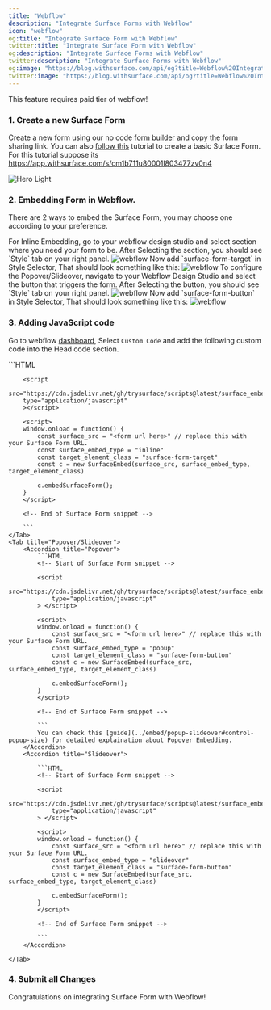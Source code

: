 ```yaml
---
title: "Webflow"
description: "Integrate Surface Forms with Webflow"
icon: "webflow"
og:title: "Integrate Surface Form with Webflow"
twitter:title: "Integrate Surface Form with Webflow"
og:description: "Integrate Surface Forms with Webflow"
twitter:description: "Integrate Surface Forms with Webflow"
og:image: "https://blog.withsurface.com/api/og?title=Webflow%20Integration"
twitter:image: "https://blog.withsurface.com/api/og?title=Webflow%20Integration"
---
```


<Tip>This feature requires paid tier of webflow!</Tip>
### 1. Create a new Surface Form

Create a new form using our no code [form builder](https://app.withsurface.com) and copy the form sharing link. You can also [follow this](../quick-start/create-first-form) tutorial to create a basic Surface Form. <br/> For this tutorial suppose its https://app.withsurface.com/s/cm1b711u80001l803477zv0n4

<Accordion title="Click to expand">
  <img className="block" src="/images/webflow/form.png" alt="Hero Light" />
</Accordion>

### 2. Embedding Form in Webflow.

There are 2 ways to embed the Surface Form, you may choose one according to your preference.

<Tabs>
    <Tab title="Inline Embed">
        For Inline Embedding, go to your webflow design studio and select section where you need your form to be.
        After Selecting the section, you should see `Style` tab on your right panel.
        <img className="block" src="/images/webflow/webflow-design-studio.png" alt="webflow" />
        Now add `surface-form-target` in Style Selector, That should look something like this:
        <img className="block" src="/images/webflow/webflow-design-studio-inline.png" alt="webflow" />
    </Tab>
    <Tab title="Popover/Slideover">
        To configure the Popover/Slideover, navigate to your Webflow Design Studio and select the button that triggers the form.
        After Selecting the button, you should see `Style` tab on your right panel.
        <img className="block" src="/images/webflow/webflow-design-studio.png" alt="webflow" />
        Now add `surface-form-button` in Style Selector, That should look something like this:
        <img className="block" src="/images/webflow/webflow-design-studio-popslide.png" alt="webflow" />
    </Tab>

</Tabs>

### 3. Adding JavaScript code

Go to webflow [dashboard](https://webflow.com/dashboard), Select `Custom Code` and add the following custom code into the Head code section.

<Tabs>
    <Tab title="Inline Embed">
        ```HTML
        <!-- Start of Surface Form snippet -->

        <script
        src="https://cdn.jsdelivr.net/gh/trysurface/scripts@latest/surface_embed_v1.js"
        type="application/javascript"
        ></script>

        <script>
        window.onload = function() {
            const surface_src = "<form url here>" // replace this with your Surface Form URL.
            const surface_embed_type = "inline"
            const target_element_class = "surface-form-target"
            const c = new SurfaceEmbed(surface_src, surface_embed_type, target_element_class)

            c.embedSurfaceForm();
        }
        </script>

        <!-- End of Surface Form snippet -->

        ```
    </Tab>
    <Tab title="Popover/Slideover">
        <Accordion title="Popover">
            ```HTML
            <!-- Start of Surface Form snippet -->

            <script
                src="https://cdn.jsdelivr.net/gh/trysurface/scripts@latest/surface_embed_v1.js"
                type="application/javascript"
            > </script>

            <script>
            window.onload = function() {
                const surface_src = "<form url here>" // replace this with your Surface Form URL.
                const surface_embed_type = "popup"
                const target_element_class = "surface-form-button"
                const c = new SurfaceEmbed(surface_src, surface_embed_type, target_element_class)

                c.embedSurfaceForm();
            }
            </script>

            <!-- End of Surface Form snippet -->

            ```
            You can check this [guide](../embed/popup-slideover#control-popup-size) for detailed explaination about Popover Embedding.
        </Accordion>
        <Accordion title="Slideover">

            ```HTML
            <!-- Start of Surface Form snippet -->

            <script
                src="https://cdn.jsdelivr.net/gh/trysurface/scripts@latest/surface_embed_v1.js"
                type="application/javascript"
            > </script>

            <script>
            window.onload = function() {
                const surface_src = "<form url here>" // replace this with your Surface Form URL.
                const surface_embed_type = "slideover"
                const target_element_class = "surface-form-button"
                const c = new SurfaceEmbed(surface_src, surface_embed_type, target_element_class)

                c.embedSurfaceForm();
            }
            </script>

            <!-- End of Surface Form snippet -->

            ```
        </Accordion>

    </Tab>
</Tabs>

### 4. Submit all Changes

Congratulations on integrating Surface Form with Webflow!
````

